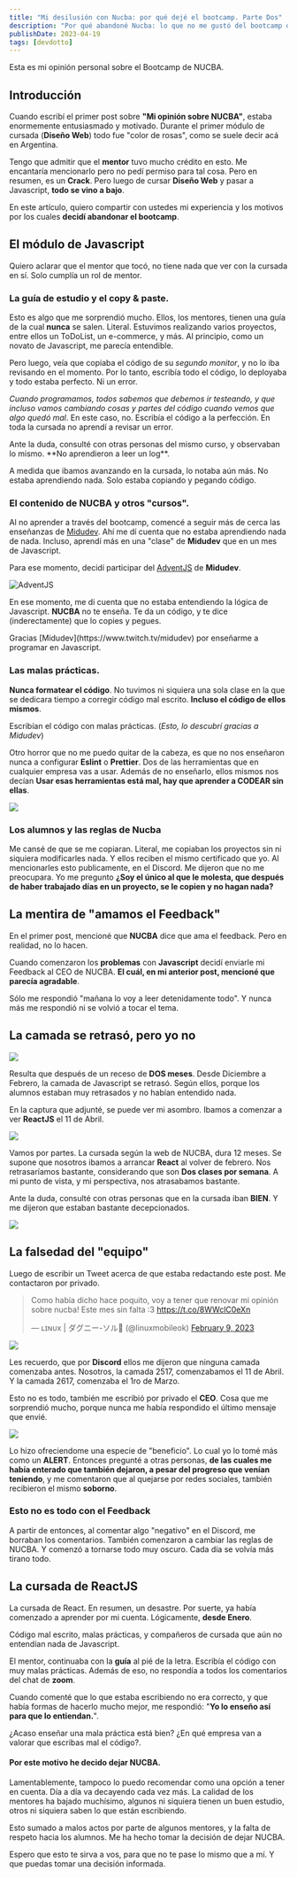```yaml
---
title: "Mi desilusión con Nucba: por qué dejé el bootcamp. Parte Dos"
description: "Por qué abandoné Nucba: lo que no me gustó del bootcamp de fullstack. Una crítica constructiva y útil para futuros estudiantes."
publishDate: 2023-04-19
tags: [devdotto]
---
```



<Alert AlertType="warning">
Esta es mi opinión personal sobre el Bootcamp de NUCBA.
</Alert>


## Introducción

Cuando escribí el primer post sobre **"Mi opinión sobre NUCBA"**, estaba enormemente entusiasmado y motivado. Durante el primer módulo de cursada (**Diseño Web**) todo fue "color de rosas", como se suele decir acá en Argentina.

Tengo que admitir que el **mentor** tuvo mucho crédito en esto. Me encantaría mencionarlo pero no pedí permiso para tal cosa. Pero en resumen, es un **Crack**. Pero luego de cursar **Diseño Web** y pasar a Javascript, **todo se vino a bajo**.

En este artículo, quiero compartir con ustedes mi experiencia y los motivos por los cuales **decidí abandonar el bootcamp**.

## El módulo de Javascript

<Note>
Quiero aclarar que el mentor que tocó, no tiene nada que ver con la cursada en sí. Solo cumplía un rol de mentor.
</Note>

### La guía de estudio y el copy & paste.

Esto es algo que me sorprendió mucho. Ellos, los mentores, tienen una guía de la cual **nunca** se salen. Literal. Estuvimos realizando varios proyectos, entre ellos un ToDoList, un e-commerce, y más. Al principio, como un novato de Javascript, me parecía entendible. 

Pero luego, veía que copiaba el código de su *segundo monitor*, y no lo iba revisando en el momento. Por lo tanto, escribía todo el código, lo deployaba y todo estaba perfecto. Ni un error. 

*Cuando programamos, todos sabemos que debemos ir testeando, y que incluso vamos cambiando cosas y partes del código cuando vemos que algo quedó mal*. En este caso, no. Escribía el código a la perfección. En toda la cursada no aprendí a revisar un error.

<Note>
Ante la duda, consulté con otras personas del mismo curso, y observaban lo mismo. **No aprendieron a leer un log**.
</Note>

A medida que ibamos avanzando en la cursada, lo notaba aún más. No estaba aprendiendo nada. Solo estaba copiando y pegando código.


### El contenido de NUCBA y otros "cursos".

Al no aprender a través del bootcamp, comencé a seguir más de cerca las enseñanzas de [Midudev](https://www.twitch.tv/midudev). Ahí me dí cuenta que no estaba aprendiendo nada de nada. Incluso, aprendí más en una "clase" de **Midudev** que en un mes de Javascript.

Para ese momento, decidí participar del [AdventJS](https://adventjs.dev/) de **Midudev**.

![AdventJS](https://i.imgur.com/HUSugb0.png)

En ese momento, me di cuenta que no estaba entendiendo la lógica de Javascript. **NUCBA** no te enseña. Te da un código, y te dice (inderectamente) que lo copies y pegues.

<Note>
Gracias [Midudev](https://www.twitch.tv/midudev) por enseñarme a programar en Javascript.
</Note>

### Las malas prácticas.

**Nunca formatear el código**. No tuvimos ni siquiera una sola clase en la que se dedicara tiempo a corregir código mal escrito. **Incluso el código de ellos mismos**.

Escribían el código con malas prácticas. (*Esto, lo descubrí gracias a Midudev*)

Otro horror que no me puedo quitar de la cabeza, es que no nos enseñaron nunca a configurar **Eslint** o **Prettier**. Dos de las herramientas que en cualquier empresa vas a usar. Además de no enseñarlo, ellos mismos nos decían **Usar esas herramientas está mal, hay que aprender a CODEAR sin ellas**.

![](https://i.imgur.com/HjteU69.png)

### Los alumnos y las reglas de Nucba

Me cansé de que se me copiaran. Literal, me copiaban los proyectos sin ni siquiera modificarles nada. Y ellos reciben el mismo certificado que yo. Al mencionarles esto publicamente, en el Discord. Me dijeron que no me preocupara. Yo me pregunto **¿Soy el único al que le molesta, que después de haber trabajado días en un proyecto, se le copien y no hagan nada?**


## La mentira de "amamos el Feedback"

En el primer post, mencioné que **NUCBA** dice que ama el feedback. Pero en realidad, no lo hacen.

Cuando comenzaron los **problemas** con **Javascript** decidí enviarle mi Feedback al CEO de NUCBA. **El cuál, en mi anterior post, mencioné que parecía agradable**.

Sólo me respondió "mañana lo voy a leer detenidamente todo". Y nunca más me respondió ni se volvió a tocar el tema.


## La camada se retrasó, pero yo no

![](https://i.imgur.com/8kuCNId.png)

Resulta que después de un receso de **DOS meses**. Desde Diciembre a Febrero, la camada de Javascript se retrasó. Según ellos, porque los alumnos estaban muy retrasados y no habían entendido nada.

En la captura que adjunté, se puede ver mi asombro. Ibamos a comenzar a ver **ReactJS** el 11 de Abril. 

![](https://i.imgur.com/BbGN5Hf.png)

Vamos por partes. La cursada según la web de NUCBA, dura 12 meses. Se supone que nosotros ibamos a arrancar **React** al volver de febrero. Nos retrasaríamos bastante, considerando que son **Dos clases por semana**. A mi punto de vista, y mi perspectiva, nos atrasabamos bastante.

Ante la duda, consulté con otras personas que en la cursada iban **BIEN**. Y me dijeron que estaban bastante decepcionados.

![](https://i.imgur.com/ep8QTwU.png)


## La falsedad del "equipo" 

Luego de escribir un Tweet acerca de que estaba redactando este post. Me contactaron por privado.

<blockquote class="twitter-tweet" data-theme="light"><p lang="es" dir="ltr">Como había dicho hace poquito, voy a tener que renovar mi opinión sobre nucba! Este mes sin falta :3 <a href="https://t.co/8WWclC0eXn">https://t.co/8WWclC0eXn</a></p>&mdash; ʟɪɴᴜx | ダグニー-ソル🐧 (@linuxmobileok) <a href="https://twitter.com/linuxmobileok/status/1623817393901301761?ref_src=twsrc%5Etfw">February 9, 2023</a></blockquote> <script async src="https://platform.twitter.com/widgets.js" charset="utf-8"></script>

![](https://i.imgur.com/LuypuJt.png)

Les recuerdo, que por **Discord** ellos me dijeron que ninguna camada comenzaba antes. Nosotros, la camada 2517, comenzabamos el 11 de Abril. Y la camada 2617, comenzaba el 1ro de Marzo.

Esto no es todo, también me escribió por privado el **CEO**. Cosa que me sorprendió mucho, porque nunca me había respondido el último mensaje que envié.

![](https://i.imgur.com/u1b2gF1.png)

Lo hizo ofreciendome una especie de "beneficio". Lo cual yo lo tomé más como un **ALERT**. Entonces pregunté a otras personas, **de las cuales me había enterado que también dejaron, a pesar del progreso que venían teniendo**, y me comentaron que al quejarse por redes sociales, también recibieron el mismo **soborno**.

### Esto no es todo con el Feedback 

A partir de entonces, al comentar algo "negativo" en el Discord, me borraban los comentarios. También comenzaron a cambiar las reglas de NUCBA. Y comenzó a tornarse todo muy oscuro. Cada día se volvía más tirano todo.

## La cursada de ReactJS

La cursada de React. En resumen, un desastre. Por suerte, ya había comenzado a aprender por mi cuenta. Lógicamente, **desde Enero**.

Código mal escrito, malas prácticas, y compañeros de cursada que aún no entendían nada de Javascript.

El mentor, continuaba con la **guía** al pié de la letra. Escribía el código con muy malas prácticas. Además de eso, no respondía a todos los comentarios del chat de **zoom**. 

Cuando comenté que lo que estaba escribiendo no era correcto, y que había formas de hacerlo mucho mejor, me respondió: "**Yo lo enseño así para que lo entiendan.**". 

¿Acaso enseñar una mala práctica está bien? ¿En qué empresa van a valorar que escribas mal el código?.


#### Por este motivo he decido dejar NUCBA.

Lamentablemente, tampoco lo puedo recomendar como una opción a tener en cuenta. Día a día va decayendo cada vez más. La calidad de los mentores ha bajado muchísimo, algunos ni siquiera tienen un buen estudio, otros ni siquiera saben lo que están escribiendo.

Esto sumado a malos actos por parte de algunos mentores, y la falta de respeto hacia los alumnos. Me ha hecho tomar la decisión de dejar NUCBA.

Espero que esto te sirva a vos, para que no te pase lo mismo que a mí. Y que puedas tomar una decisión informada.
